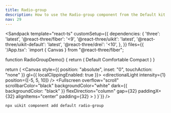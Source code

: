 ```yaml
---
title: Radio-group
description: How to use the Radio-group component from the Default kit.
nav: 29
---
```


<Sandpack
  template="react-ts"
  customSetup={{
    dependencies: {
      'three': 'latest',
      '@react-three/fiber': '<9',
      '@react-three/uikit': 'latest',
      '@react-three/uikit-default': 'latest',
      '@react-three/drei': '<10',
    },
  }}
  files={{
    '/App.tsx': `import { Canvas } from "@react-three/fiber";

function RadioGroupDemo() {
  return (
    <RadioGroup defaultValue="comfortable">
      <RadioGroupItem value="default">
        <Label>
          <Text>Default</Text>
        </Label>
      </RadioGroupItem>
      <RadioGroupItem value="comfortable">
        <Label>
          <Text>Comfortable</Text>
        </Label>
      </RadioGroupItem>
      <RadioGroupItem value="compact">
        <Label>
          <Text>Compact</Text>
        </Label>
      </RadioGroupItem>
    </RadioGroup>
  )
}

  return (
    <Canvas style={{ position: "absolute", inset: "0", touchAction: "none" }} gl={{ localClippingEnabled: true }}>
      <ambientLight intensity={0.5} />
      <directionalLight intensity={1} position={[-5, 5, 10]} />
      <Defaults>
        <Fullscreen
          overflow="scroll"
          scrollbarColor="black"
          backgroundColor="white"
          dark={{ backgroundColor: "black" }}
          flexDirection="column"
          gap={32}
          paddingX={32}
          alignItems="center"
          padding={32}
        >
          <DialogAnchor><RadioGroupDemo /></DialogAnchor>
        </Fullscreen>
      </Defaults>
    </Canvas>
  )
}`}}
/>

```bash
npx uikit component add default radio-group
```